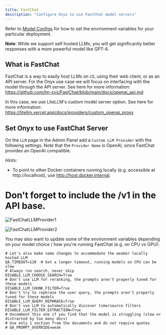 ```yaml
---
title: FastChat
description: "Configure Onyx to use FastChat model servers"
---
```


Refer to [Model Configs](https://docs.onyx.app/gen_ai_configs/overview#model-configs) for how to set the
environment variables for your particular deployment.

**Note**: While we support self hosted LLMs, you will get significantly better responses with a more powerful
model like GPT-4.

## What is FastChat

FastChat is a way to easily host LLMs on cli, using their web client, or as an API server. For the Onyx use
case we will focus on interfacing with the model through the API server. See here for more information:
https://github.com/lm-sys/FastChat/blob/main/docs/openai_api.md

In this case, we use LiteLLM's custom model server option. See here for more information:
https://litellm.vercel.app/docs/providers/custom_openai_proxy

## Set Onyx to use FastChat Server

On the `LLM` page in the Admin Panel add a `Custom LLM Provider` with the following settings.
Note that the `Provider Name` is OpenAI, since FastChat provides an OpenAI compatible.

_Hints_:

- To point to other Docker containers running locally (e.g. accessible at http://localhost),
  use http://host.docker.internal.

# Don't forget to include the /v1 in the API base.

![FastChatLLMProvider1](/assets/images/gen_ai/FastChatLLMProvider1.png)

![FastChatLLMProvider2](/assets/images/gen_ai/FastChatLLMProvider2.png)

You may also want to update some of the environment variables depending on your model choice / how
you're running FastChat (e.g. on CPU vs GPU):

```
# Let's also make some changes to accommodate the weaker locally hosted LLM
QA_TIMEOUT=120  # Set a longer timeout, running models on CPU can be slow
# Always run search, never skip
DISABLE_LLM_CHOOSE_SEARCH=True
# Don't use LLM for reranking, the prompts aren't properly tuned for these models
DISABLE_LLM_CHUNK_FILTER=True
# Don't try to rephrase the user query, the prompts aren't properly tuned for these models
DISABLE_LLM_QUERY_REPHRASE=True
# Don't use LLM to automatically discover time/source filters
DISABLE_LLM_FILTER_EXTRACTION=True
# Uncomment this one if you find that the model is struggling (slow or distracted by too many docs)
# Use only 1 section from the documents and do not require quotes
# QA_PROMPT_OVERRIDE=weak
```
